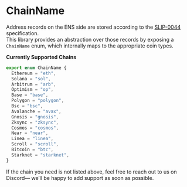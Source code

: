 # ChainName

Address records on the ENS side are stored according to the [SLIP-0044](https://github.com/satoshilabs/slips/blob/master/slip-0044.md) specification.\
This library provides an abstraction over those records by exposing a `ChainName` enum, which internally maps to the appropriate coin types.

**Currently Supported Chains**

```typescript
export enum ChainName {
  Ethereum = "eth",
  Solana = "sol",
  Arbitrum = "arb",
  Optimism = "op",
  Base = "base",
  Polygon = "polygon",
  Bsc = "bsc",
  Avalanche = "avax",
  Gnosis = "gnosis",
  Zksync = "zksync",
  Cosmos = "cosmos",
  Near = "near",
  Linea = "linea",
  Scroll = "scroll",
  Bitcoin = "btc",
  Starknet = "starknet",
}
```

If the chain you need is not listed above, feel free to reach out to us on Discord— we’ll be happy to add support as soon as possible.
